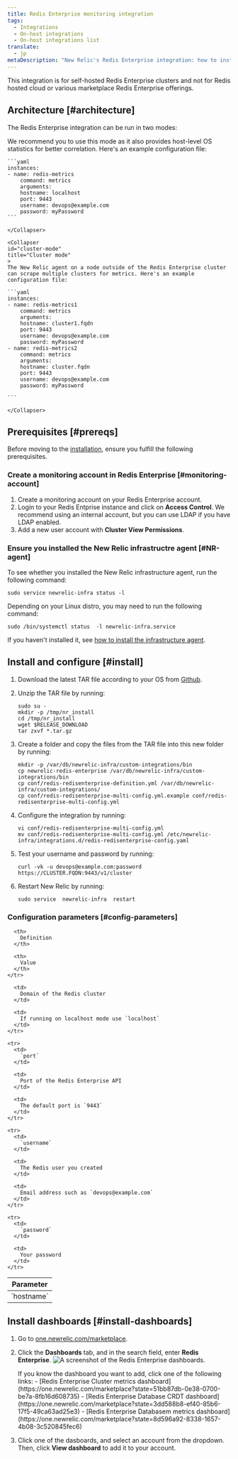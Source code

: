 ```yaml
---
title: Redis Enterprise monitoring integration
tags:
  - Integrations
  - On-host integrations
  - On-host integrations list
translate:
  - jp
metaDescription: "New Relic's Redis Enterprise integration: how to install it, configure it, and understand the data it reports."
---
```



This integration is for self-hosted Redis Enterprise clusters and not for Redis hosted cloud or various marketplace Redis Enterprise offerings.

## Architecture [#architecture]

The Redis Enterprise integration can be run in two modes:

<CollapserGroup>
    <Collapser
    id="localhost-mode"
    title="Localhost mode"
    >
    We recommend you to use this mode as it also provides host-level OS statistics for better correlation. Here's an example configuration file:

    ```yaml
    instances:
    - name: redis-metrics
        command: metrics
        arguments:
        hostname: localhost
        port: 9443
        username: devops@example.com
        password: myPassword
    ```

    </Collapser>

    <Collapser
    id="cluster-mode"
    title="Cluster mode"
    >
    The New Relic agent on a node outside of the Redis Enterprise cluster can scrape multiple clusters for metrics. Here's an example configuration file:

    ```yaml
    instances:
    - name: redis-metrics1
        command: metrics
        arguments:
        hostname: cluster1.fqdn
        port: 9443
        username: devops@example.com
        password: myPassword
    - name: redis-metrics2
        command: metrics
        arguments:
        hostname: cluster.fqdn
        port: 9443
        username: devops@example.com
        password: myPassword

    ```

    </Collapser>
</CollapserGroup>

## Prerequisites [#prereqs]

Before moving to the [installation](#install), ensure you fulfill the following prerequisites.

### Create a monitoring account in Redis Enterprise [#monitoring-account]

1. Create a monitoring account on your Redis Enterprise account.
2. Login to your Redis Entprise instance and click on **Access Control**.
    <Callout variant="tip">
    We recommend using an internal account, but you can use LDAP if you have LDAP enabled.
    </Callout>
3. Add a new user account with **Cluster View Permissions**.

### Ensure you installed the New Relic infrastructre agent [#NR-agent]

To see whether you installed the New Relic infrastructure agent, run the following command:  

```shell
sudo service newrelic-infra status -l
```

Depending on your Linux distro, you may need to run the following command:

```shell
sudo /bin/systemctl status  -l newrelic-infra.service
```

If you haven't installed it, see [how to install the infrastructure agent](/docs/infrastructure/install-infrastructure-agent/get-started/install-infrastructure-agent/).

## Install and configure [#install]

1. Download the latest TAR file according to your OS from [Github](https://github.com/redis-field-engineering/newrelic-redis-enterprise/releases).
2. Unzip the TAR file by running:
    ```shell
    sudo su -
    mkdir -p /tmp/nr_install
    cd /tmp/nr_install
    wget $RELEASE_DOWNLOAD
    tar zxvf *.tar.gz 
    ```

2. Create a folder and copy the files from the TAR file into this new folder by running:
    ```shell
    mkdir -p /var/db/newrelic-infra/custom-integrations/bin
    cp newrelic-redis-enterprise /var/db/newrelic-infra/custom-integrations/bin
    cp conf/redis-redisenterprise-definition.yml /var/db/newrelic-infra/custom-integrations/
    cp conf/redis-redisenterprise-multi-config.yml.example conf/redis-redisenterprise-multi-config.yml
    ```

3. Configure the integration by running:
    ```shell
    vi conf/redis-redisenterprise-multi-config.yml
    mv conf/redis-redisenterprise-multi-config.yml /etc/newrelic-infra/integrations.d/redis-redisenterprise-config.yaml
    ```

4. Test your username and password by running:
    ```shell
    curl -vk -u devops@example.com:password https://CLUSTER.FQDN:9443/v1/cluster
    ```

5. Restart New Relic by running:
    ```shell
    sudo service  newrelic-infra  restart
    ```

### Configuration parameters [#config-parameters]

<table>
  <thead>
    <tr>
      <th style={{ width: "200px" }}>
        Parameter
      </th>

      <th>
        Definition
      </th>

      <th>
        Value
      </th>
    </tr>
  </thead>

  <tbody>
    <tr>
      <td>
       `hostname`
      </td>

      <td>
        Domain of the Redis cluster
      </td>

      <td>
        If running on localhost mode use `localhost`
      </td>
    </tr>

    <tr>
      <td>
        `port`
      </td>

      <td>
        Port of the Redis Enterprise API
      </td>

      <td>
        The default port is `9443`
      </td>
    </tr>

    <tr>
      <td>
        `username`
      </td>

      <td>
        The Redis user you created
      </td>

      <td>
        Email address such as `devops@example.com`
      </td>
    </tr>

    <tr>
      <td>
        `password`
      </td>

      <td>
        Your password
      </td>
    </tr>
  </tbody>
</table>

## Install dashboards [#install-dashboards]

1. Go to [one.newrelic.com/marketplace](https://one.newrelic.com/marketplace).
2. Click the **Dashboards** tab, and in the search field, enter **Redis Enterprise**.
    <img
    title="Redis Enterprise dashboards"
    alt="A screenshot of the Redis Enterprise dashboards."
    src={redisEnterpriseDashboards}
    />

    <Callout variant="tip">
        If you know the dashboard you want to add, click one of the following links:
        - [Redis Enterprise Cluster metrics dashboard](https://one.newrelic.com/marketplace?state=51bb87db-0e38-0700-be7a-8fb16d608735)
        - [Redis Enterprise Database CRDT dashboard](https://one.newrelic.com/marketplace?state=3dd588b8-ef40-85b6-17f5-49ca63ad25e3)
        - [Redis Enterprise Databasem metrics dashboard](https://one.newrelic.com/marketplace?state=8d596a92-8338-1657-4b08-3c520845fec6)
    </Callout>
    
3. Click one of the dasboards, and select an account from the dropdown. Then, click **View dashboard** to add it to your account.
